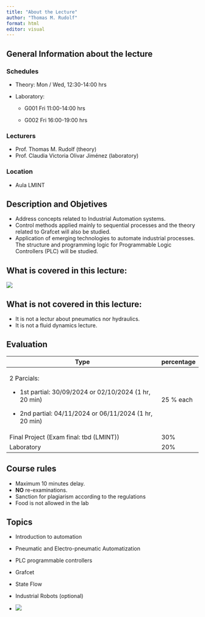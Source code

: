 ```yaml
---
title: "About the Lecture"
author: "Thomas M. Rudolf"
format: html
editor: visual
---
```


## General Information about the lecture

### Schedules

-   Theory: Mon / Wed, 12:30-14:00 hrs

-   Laboratory:

    -   G001 Fri 11:00-14:00 hrs

    -   G002 Fri 16:00-19:00 hrs

### Lecturers

-   Prof. Thomas M. Rudolf (theory)
-   Prof. Claudia Victoria Olivar Jiménez (laboratory)

### Location

-   Aula LMINT

## Description and Objetives

-   Address concepts related to Industrial Automation systems.
-   Control methods applied mainly to sequential processes and the theory related to Grafcet will also be studied.
-   Application of emerging technologies to automate industrial processes. The structure and programming logic for Programmable Logic Controllers (PLC) will be studied.

## What is covered in this lecture:

![](figures/fig00-001.png)

## What is not covered in this lecture:

-   It is not a lectur about pneumatics nor hydraulics.
-   It is not a fluid dynamics lecture.

## Evaluation

+----------------------------------------------------------+--------------+
| Type                                                     | percentage   |
+==========================================================+==============+
| 2 Parcials:                                              | 25 % each    |
|                                                          |              |
| -   1st partial: 30/09/2024 or 02/10/2024 (1 hr, 20 min) |              |
|                                                          |              |
| -   2nd partial: 04/11/2024 or 06/11/2024 (1 hr, 20 min) |              |
+----------------------------------------------------------+--------------+
| Final Project (Exam final: tbd (LMINT))                  | 30%          |
+----------------------------------------------------------+--------------+
| Laboratory                                               | 20%          |
+----------------------------------------------------------+--------------+

## Course rules

-   Maximum 10 minutes delay.
-   **NO** re-examinations.
-   Sanction for plagiarism according to the regulations
-   Food is not allowed in the lab

## Topics

-   Introduction to automation

-   Pneumatic and Electro-pneumatic Automatization

-   PLC programmable controllers

-   Grafcet

-   State Flow

-   Industrial Robots (optional)

-   ![](images//fig00-002.png)